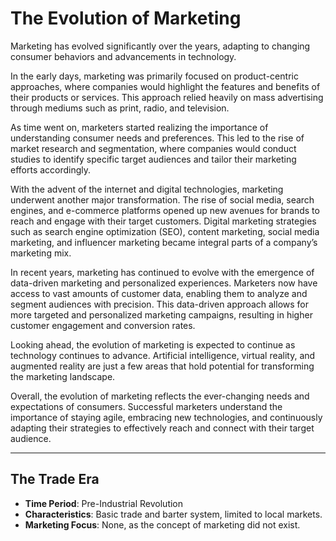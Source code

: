 # The Evolution of Marketing {.unnumbered}

Marketing has evolved significantly over the years, adapting to changing consumer behaviors and advancements in technology.

In the early days, marketing was primarily focused on product-centric approaches, where companies would highlight the features and benefits of their products or services. This approach relied heavily on mass advertising through mediums such as print, radio, and television.

As time went on, marketers started realizing the importance of understanding consumer needs and preferences. This led to the rise of market research and segmentation, where companies would conduct studies to identify specific target audiences and tailor their marketing efforts accordingly.

With the advent of the internet and digital technologies, marketing underwent another major transformation. The rise of social media, search engines, and e-commerce platforms opened up new avenues for brands to reach and engage with their target customers. Digital marketing strategies such as search engine optimization (SEO), content marketing, social media marketing, and influencer marketing became integral parts of a company's marketing mix.

In recent years, marketing has continued to evolve with the emergence of data-driven marketing and personalized experiences. Marketers now have access to vast amounts of customer data, enabling them to analyze and segment audiences with precision. This data-driven approach allows for more targeted and personalized marketing campaigns, resulting in higher customer engagement and conversion rates.

Looking ahead, the evolution of marketing is expected to continue as technology continues to advance. Artificial intelligence, virtual reality, and augmented reality are just a few areas that hold potential for transforming the marketing landscape.

Overall, the evolution of marketing reflects the ever-changing needs and expectations of consumers. Successful marketers understand the importance of staying agile, embracing new technologies, and continuously adapting their strategies to effectively reach and connect with their target audience.

---

## **The Trade Era**

- **Time Period**: Pre-Industrial Revolution
- **Characteristics**: Basic trade and barter system, limited to local markets.
- **Marketing Focus**: None, as the concept of marketing did not exist.